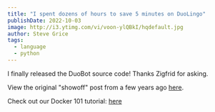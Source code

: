 ```yaml
---
title: "I spent dozens of hours to save 5 minutes on DuoLingo"
publishDate: 2022-10-03
image: http://i3.ytimg.com/vi/voon-ylQBkI/hqdefault.jpg
author: Steve Grice
tags:
  - language
  - python
---
```


I finally released the DuoBot source code! Thanks Zigfrid for asking.


<BlogYoutubeVideo videoId="voon-ylQBkI" />

View the original "showoff" post from a few years ago [here](../2020/duobot).

Check out our Docker 101 tutorial: [here](./docker-101)
